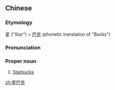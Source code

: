 ==Chinese==
{{zh-forms}}

===Etymology===
[[星]] ("Star") + [[巴克]] (phonetic translation of "Bucks")

===Pronunciation===
{{zh-pron
|m=Xīngbākè
|c=sing1 baa1 hak1
|cat=pn
}}

===Proper noun===
{{zh-proper noun}}

# [[Starbucks]]

[[zh:星巴克]]